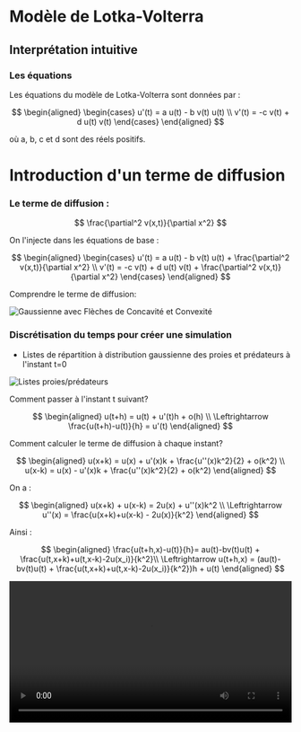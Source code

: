 # Modèle de Lotka-Volterra

## Interprétation intuitive

### Les équations

Les équations du modèle de Lotka-Volterra sont données par :

$$
\begin{aligned}
    \begin{cases}
        u'(t) = a u(t) - b v(t) u(t) \\
        v'(t) = -c v(t)  + d u(t) v(t)
    \end{cases}
\end{aligned}
$$

où a, b, c et d sont des réels positifs.

# Introduction d'un terme de diffusion

### Le terme de diffusion :

$$
\frac{\partial^2 v(x,t)}{\partial x^2}
$$

On l'injecte dans les équations de base : 

$$
\begin{aligned}
    \begin{cases}
        u'(t) = a u(t) - b v(t) u(t) + \frac{\partial^2 v(x,t)}{\partial x^2} \\
        v'(t) = -c v(t)  + d u(t) v(t) + \frac{\partial^2 v(x,t)}{\partial x^2}
    \end{cases}
\end{aligned}
$$

Comprendre le terme de diffusion:

![Gaussienne avec Flèches de Concavité et Convexité](/are-presentation/img/GaussienneVF.png)

### Discrétisation du temps pour créer une simulation 

- Listes de répartition à distribution gaussienne des proies et prédateurs à l'instant t=0

![Listes proies/prédateurs](/are-presentation/img/Listes.PNG)

Comment passer à l'instant t suivant?


$$
\begin{aligned}
    u(t+h) = u(t) + u'(t)h + o(h) \\
    \Leftrightarrow
    \frac{u(t+h)-u(t)}{h} = u'(t)
\end{aligned}
$$

Comment calculer le terme de diffusion à chaque instant? 

$$
\begin{aligned}
    u(x+k) = u(x) + u'(x)k + \frac{u''(x)k^2}{2} + o(k^2) \\
    u(x-k) = u(x) - u'(x)k + \frac{u''(x)k^2}{2} + o(k^2) 
\end{aligned}
$$

On a : 

$$
\begin{aligned}
    u(x+k) + u(x-k) = 2u(x) + u''(x)k^2 \\
    \Leftrightarrow
    u''(x) = \frac{u(x+k)+u(x-k) - 2u(x)}{k^2}
\end{aligned}
$$

Ainsi : 

$$
\begin{aligned}
   \frac{u(t+h,x)-u(t)}{h}= au(t)-bv(t)u(t) + \frac{u(t,x+k)+u(t,x-k)-2u(x_i)}{k^2}\\
    \Leftrightarrow
    u(t+h,x) = (au(t)-bv(t)u(t) + \frac{u(t,x+k)+u(t,x-k)-2u(x_i)}{k^2})h + u(t)
\end{aligned}
$$



<video src="/are-presentation/img/LV-anim1.mp4" width="100%" controls></video>

